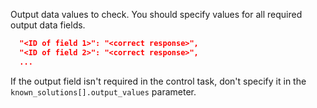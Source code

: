 Output data values to check. You should specify values for all required output data fields.

```json
  "<ID of field 1>": "<correct response>",
  "<ID of field 2>": "<correct response>",
  ...
```

<Note mode="note" title="Note">

If the output field isn't required in the control task, don't specify it in the `known_solutions[].output_values` parameter.

</Note>